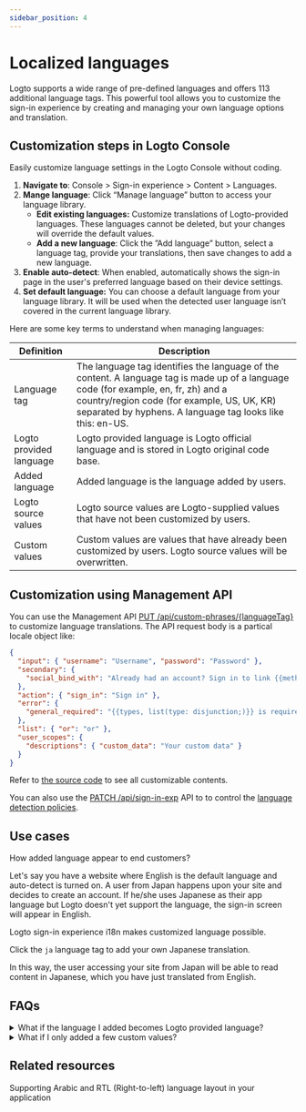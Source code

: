 ```yaml
---
sidebar_position: 4
---
```


# Localized languages

Logto supports a wide range of pre-defined languages and offers 113 additional language tags. This powerful tool allows you to customize the sign-in experience by creating and managing your own language options and translation.

## Customization steps in Logto Console

Easily customize language settings in the Logto Console without coding.

1. **Navigate to**: <CloudLink to="/sign-in-experience/content">Console > Sign-in experience > Content > Languages</CloudLink>.
2. **Mange language**: Click “Manage language” button to access your language library.
   - **Edit existing languages:** Customize translations of Logto-provided languages. These languages cannot be deleted, but your changes will override the default values.
   - **Add a new language**: Click the ”Add language” button, select a language tag, provide your translations, then save changes to add a new language.
3. **Enable auto-detect**: When enabled, automatically shows the sign-in page in the user's preferred language based on their device settings.
4. **Set default language:** You can choose a default language from your language library. It will be used when the detected user language isn’t covered in the current language library.

Here are some key terms to understand when managing languages:

| Definition              | Description                                                                                                                                                                                                                                      |
| ----------------------- | ------------------------------------------------------------------------------------------------------------------------------------------------------------------------------------------------------------------------------------------------ |
| Language tag            | The language tag identifies the language of the content. A language tag is made up of a language code (for example, en, fr, zh) and a country/region code (for example, US, UK, KR) separated by hyphens. A language tag looks like this: en-US. |
| Logto provided language | Logto provided language is Logto official language and is stored in Logto original code base.                                                                                                                                                    |
| Added language          | Added language is the language added by users.                                                                                                                                                                                                   |
| Logto source values     | Logto source values are Logto-supplied values that have not been customized by users.                                                                                                                                                            |
| Custom values           | Custom values are values that have already been customized by users. Logto source values will be overwritten.                                                                                                                                    |

## Customization using Management API

You can use the Management API [PUT /api/custom-phrases/\{languageTag\}](https://openapi.logto.io/operation/operation-replacecustomphrase) to customize language translations. The API request body is a partical locale object like:

```json
{
  "input": { "username": "Username", "password": "Password" },
  "secondary": {
    "social_bind_with": "Already had an account? Sign in to link {{methods, list(type: disjunction;)}} with your social identity."
  },
  "action": { "sign_in": "Sign in" },
  "error": {
    "general_required": "{{types, list(type: disjunction;)}} is required"
  },
  "list": { "or": "or" },
  "user_scopes": {
    "descriptions": { "custom_data": "Your custom data" }
  }
}
```

Refer to [the source code](https://github.com/logto-io/logto/blob/master/packages/phrases-experience/src/locales/en/index.ts) to see all customizable contents.

You can also use the [PATCH /api/sign-in-exp](https://openapi.logto.io/group/endpoint-sign-in-experience) API to to control the [language detection policies](https://openapi.logto.io/operation/operation-getsigninexp#operation-getsigninexp-200-body-application-json-languageinfo).

## Use cases

How added language appear to end customers?

Let's say you have a website where English is the default language and auto-detect is turned on. A user from Japan happens upon your site and decides to create an account. If he/she uses Japanese as their app language but Logto doesn't yet support the language, the sign-in screen will appear in English.

Logto sign-in experience i18n makes customized language possible.

Click the `ja` language tag to add your own Japanese translation.

In this way, the user accessing your site from Japan will be able to read content in Japanese, which you have just translated from English.

## FAQs

<details>
  <summary>What if the language I added becomes Logto provided language?</summary>

Next to the language tag on the left, a Logto-provided tag will appear, and the language you added will no longer be removable. The modified values continue to function and replace the original Logto values. Erase the user-supplied values to use the values provided by Logto's default configuration.

</details>

<details>
  <summary>What if I only added a few custom values?</summary>

What the final users see is the result of the two columns merging.
Suppose, that you only want to make adjustments to a subset of the original content copies that Logto supplied. The only difference between your signup screen and the one provided by Logto will be the keys you edited. The rest of the content will remain unchanged.

</details>

## Related resources

<Url href="https://blog.logto.io/rtl-language-support">
  Supporting Arabic and RTL (Right-to-left) language layout in your application
</Url>
